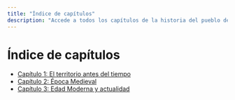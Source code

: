 ```yaml
---
title: "Índice de capítulos"
description: "Accede a todos los capítulos de la historia del pueblo de Cea."
---
```


# Índice de capítulos

- [Capítulo 1: El territorio antes del tiempo](./capitulo-1)
- [Capítulo 2: Época Medieval](./capitulo-2)
- [Capítulo 3: Edad Moderna y actualidad](./capitulo-3)
